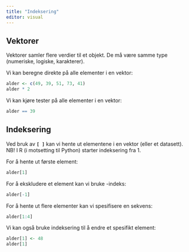 ```yaml
---
title: "Indeksering"
editor: visual
---
```


## Vektorer

Vektorer samler flere verdier til et objekt. De må være samme type (numeriske, logiske, karakterer).

Vi kan beregne direkte på alle elementer i en vektor:

```r
alder <- c(49, 39, 51, 73, 41)
alder * 2
```

Vi kan kjøre tester på alle elementer i en vektor:

```r
alder == 39
```

## Indeksering

Ved bruk av **`[ ]`** kan vi hente ut elementene i en vektor (eller et datasett). NB! I R (i motsetting til Python) starter indeksering fra 1.

For å hente ut første element:

```r
alder[1]
```

For å ekskludere et element kan vi bruke -indeks:

```r
alder[-1]
```

For å hente ut flere elementer kan vi spesifisere en sekvens:

```r
alder[1:4]
```

Vi kan også bruke indeksering til å endre et spesifikt element:

```r
alder[1] <- 48
alder[1]
```
